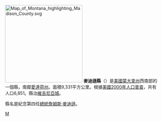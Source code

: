 {{Otheruses|麥迪遜縣|subject=美國蒙大拿州的一個縣|other=同名的縣}}
[[File:Map_of_Montana_highlighting_Madison_County.svg|250px]]
'''麥迪遜縣'''（{{lang-en|Madison County}}）是[[美國|美國]][[蒙大拿州|蒙大拿州]]西南部的一個縣，南鄰[[愛達荷州|愛達荷州]]。面積9,331平方公里。根據[[美國2000年人口普查|美國2000年人口普查]]，共有人口6,851。縣治[[維吉尼亞城_(蒙大拿州)|維吉尼亞城]]。

縣名是紀念第四任[[美國總統|總統]][[詹姆斯·麥迪遜|詹姆斯·麥迪遜]]。

[[Category:蒙大拿州行政區劃|M]]